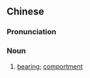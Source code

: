 {{also|气宇}}
==Chinese==
{{zh-forms|s=气宇|alt=器宇}}

===Pronunciation===
{{zh-pron
|m=qìyǔ
|c=hei3 jyu5
|mn=qz,xm:khì-ú/zz:khì-í
|cat=n
}}

===Noun===
{{zh-noun}}

# {{lb|zh|literary}} [[bearing]]; [[comportment]]